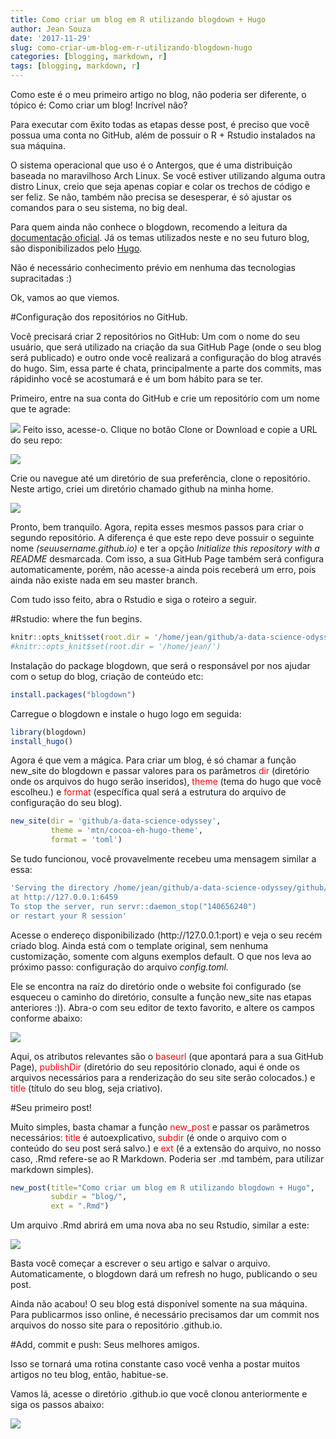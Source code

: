 ```yaml
---
title: Como criar um blog em R utilizando blogdown + Hugo
author: Jean Souza
date: '2017-11-29'
slug: como-criar-um-blog-em-r-utilizando-blogdown-hugo
categories: [blogging, markdown, r]
tags: [blogging, markdown, r]
---
```


Como este é o meu primeiro artigo no blog, não poderia ser diferente, o tópico é: Como criar um blog! Incrível não? 

Para executar com êxito todas as etapas desse post, é preciso que você possua uma conta no GitHub, além de possuir o R + Rstudio instalados na sua máquina. 

O sistema operacional que uso é o Antergos, que é uma distribuição baseada no maravilhoso Arch Linux. Se você estiver utilizando alguma outra distro Linux, creio que seja apenas copiar e colar os trechos de código e ser feliz. Se não, também não precisa se desesperar, é só ajustar os comandos para o seu sistema, no big deal.

Para quem ainda não conhece o blogdown, recomendo a leitura da [documentação oficial](https://bookdown.org/yihui/blogdown/). Já os temas utilizados neste e no seu futuro blog, são disponibilizados pelo [Hugo](https://gohugo.io/).

Não é necessário conhecimento prévio em nenhuma das tecnologias supracitadas :)

Ok, vamos ao que viemos.

#Configuração dos repositórios no GitHub.

Você precisará criar 2 repositórios no GitHub: Um com o nome do seu usuário, que será utilizado na criação da sua GitHub Page (onde o seu blog será publicado) e outro onde você realizará a configuração do blog através do hugo. Sim, essa parte é chata, principalmente a parte dos commits, mas rápidinho você se acostumará e é um bom hábito para se ter.

Primeiro, entre na sua conta do GitHub e crie um repositório com um nome que te agrade:

![](/img/como-criar-um-blog-em-r-utilizando-blogdown-hugo/selecao_006.bmp)
Feito isso, acesse-o. Clique no botão Clone or Download e copie a URL do seu repo:

![](/img/como-criar-um-blog-em-r-utilizando-blogdown-hugo/selecao_007.bmp)

Crie ou navegue até um diretório de sua preferência, clone o repositório. Neste artigo, criei um diretório chamado github na minha home. 

![](/img/como-criar-um-blog-em-r-utilizando-blogdown-hugo/selecao_008.bmp)

Pronto, bem tranquilo. Agora, repita esses mesmos passos para criar o segundo repositório. A diferença é que este repo deve possuir o seguinte nome _(seuusername.github.io)_ e ter a opção _Initialize this repository with a README_ desmarcada. Com isso, a sua GitHub Page também será configura automaticamente, porém, não acesse-a ainda pois receberá um erro, pois ainda não existe nada em seu master branch.

Com tudo isso feito, abra o Rstudio e siga o roteiro a seguir.

#Rstudio: where the fun begins.
```r
knitr::opts_knit$set(root.dir = '/home/jean/github/a-data-science-odyssey/')
#knitr::opts_knit$set(root.dir = '/home/jean/')
```

Instalação do package blogdown, que será o responsável por nos ajudar com o setup do blog, criação de conteúdo etc:

```r
install.packages("blogdown")
```

Carregue o blogdown e instale o hugo logo em seguida:

```r
library(blogdown)
install_hugo()
```
Agora é que vem a mágica. Para criar um blog, é só chamar a função new_site do blogdown e passar valores para os parâmetros <span style="color:red">dir</span> (diretório onde os arquivos do hugo serão inseridos), <span style="color:red">theme</span> (tema do hugo que você escolheu.) e <span style="color:red">format</span> (específica qual será a estrutura do arquivo de configuração do seu blog).

```r
new_site(dir = 'github/a-data-science-odyssey', 
         theme = 'mtn/cocoa-eh-hugo-theme',
         format = 'toml')
```

Se tudo funcionou, você provavelmente recebeu uma mensagem similar a essa:

```r
'Serving the directory /home/jean/github/a-data-science-odyssey/github/asssss 
at http://127.0.0.1:6459
To stop the server, run servr::daemon_stop("140656240") 
or restart your R session'
```

Acesse o endereço disponibilizado (http://127.0.0.1:port) e veja o seu recém criado blog. Ainda está com o template original, sem nenhuma customização, somente com alguns exemplos default. O que nos leva ao próximo passo: configuração do arquivo _config.toml._

Ele se encontra na raíz do diretório onde o website foi configurado (se esqueceu o caminho do diretório, consulte a função new_site nas etapas anteriores :)). Abra-o com seu editor de texto favorito, e altere os campos conforme abaixo:

![](/img/como-criar-um-blog-em-r-utilizando-blogdown-hugo/selecao_010.bmp)

Aqui, os atributos relevantes são o <span style="color:red">baseurl</span> (que apontará para a sua GitHub Page), <span style="color:red">publishDir</span> (diretório do seu repositório clonado, aqui é onde os arquivos necessários para a renderização do seu site serão colocados.) e <span style="color:red">title</span> (título do seu blog, seja criativo).

#Seu primeiro post! 

Muito simples, basta chamar a função <span style="color:red">new_post</span> e passar os parâmetros necessários: <span style="color:red">title</span> é autoexplicativo, <span style="color:red">subdir</span> (é onde o arquivo com o conteúdo do seu post será salvo.) e <span style="color:red">ext</span> (é a extensão do arquivo, no nosso caso, .Rmd refere-se ao R Markdown. Poderia ser .md também, para utilizar markdown simples).

```r
new_post(title="Como criar um blog em R utilizando blogdown + Hugo", 
         subdir = "blog/", 
         ext = ".Rmd")
```

Um arquivo .Rmd abrirá em uma nova aba no seu Rstudio, similar a este: 

![](/img/como-criar-um-blog-em-r-utilizando-blogdown-hugo/selecao_011.bmp)

Basta você começar a escrever o seu artigo e salvar o arquivo. Automaticamente, o blogdown dará um refresh no hugo, publicando o seu post. 

Ainda não acabou! O seu blog está disponível somente na sua máquina. Para publicarmos isso online, é necessário precisamos dar um commit nos arquivos do nosso site para o repositório .github.io. 

#Add, commit e push: Seus melhores amigos.

Isso se tornará uma rotina constante caso você venha a postar muitos artigos no teu blog, então, habitue-se. 

Vamos lá, acesse o diretório .github.io que você clonou anteriormente e siga os passos abaixo:

![](/img/como-criar-um-blog-em-r-utilizando-blogdown-hugo/selecao_010.bmp)

